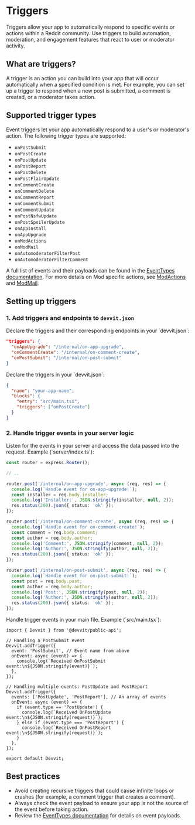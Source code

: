 
# Triggers

Triggers allow your app to automatically respond to specific events or actions within a Reddit community. Use triggers to build automation, moderation, and engagement features that react to user or moderator activity.

## What are triggers?

A trigger is an action you can build into your app that will occur automatically when a specified condition is met. For example, you can set up a trigger to respond when a new post is submitted, a comment is created, or a moderator takes action.

## Supported trigger types

Event triggers let your app automatically respond to a user's or moderator's action. The following trigger types are supported:

- `onPostSubmit`
- `onPostCreate`
- `onPostUpdate`
- `onPostReport`
- `onPostDelete`
- `onPostFlairUpdate`
- `onCommentCreate`
- `onCommentDelete`
- `onCommentReport`
- `onCommentSubmit`
- `onCommentUpdate`
- `onPostNsfwUpdate`
- `onPostSpoilerUpdate`
- `onAppInstall`
- `onAppUpgrade`
- `onModActions`
- `onModMail`
- `onAutomoderatorFilterPost`
- `onAutomoderatorFilterComment`

A full list of events and their payloads can be found in the [EventTypes documentation](../../api/public-api/@devvit/namespaces/EventTypes/). For more details on Mod specific actions, see [ModActions](../../api/redditapi/models/interfaces/ModAction) and [ModMail](../../api/public-api/type-aliases/ModMailDefinition).

## Setting up triggers

### 1. Add triggers and endpoints to `devvit.json`

<Tabs>
  <TabItem value="web" label="Devvit Web">
  Declare the triggers and their corresponding endpoints in your `devvit.json`:

  ```json
  "triggers": {
    "onAppUpgrade": "/internal/on-app-upgrade",
    "onCommentCreate": "/internal/on-comment-create",
    "onPostSubmit": "/internal/on-post-submit"
  }
  ```
  </TabItem>
  <TabItem value="blocks" label="Devvit Blocks / Mod Tools">
  Declare the triggers in your `devvit.json`:

  ```json
  {
    "name": "your-app-name",
    "blocks": {
      "entry": "src/main.tsx",
      "triggers": ["onPostCreate"]
    }
  }
  ```
  </TabItem>
</Tabs>

### 2. Handle trigger events in your server logic

<Tabs>
  <TabItem value="web" label="Devvit Web">
  Listen for the events in your server and access the data passed into the request. Example (`server/index.ts`):

  ```ts
  const router = express.Router();

  // ..

  router.post('/internal/on-app-upgrade', async (req, res) => {
    console.log(`Handle event for on-app-upgrade!`);
    const installer = req.body.installer;
    console.log('Installer:', JSON.stringify(installer, null, 2));
    res.status(200).json({ status: 'ok' });
  });

  router.post('/internal/on-comment-create', async (req, res) => {
    console.log(`Handle event for on-comment-create!`);
    const comment = req.body.comment;
    const author = req.body.author;
    console.log('Comment:', JSON.stringify(comment, null, 2));
    console.log('Author:', JSON.stringify(author, null, 2));
    res.status(200).json({ status: 'ok' });
  });

  router.post('/internal/on-post-submit', async (req, res) => {
    console.log(`Handle event for on-post-submit!`);
    const post = req.body.post;
    const author = req.body.author;
    console.log('Post:', JSON.stringify(post, null, 2));
    console.log('Author:', JSON.stringify(author, null, 2));
    res.status(200).json({ status: 'ok' });
  });
  ```
  </TabItem>
  <TabItem value="blocks" label="Devvit Blocks / Mod Tools">
  Handle trigger events in your main file. Example (`src/main.tsx`):

  ```tsx
  import { Devvit } from '@devvit/public-api';

  // Handling a PostSubmit event
  Devvit.addTrigger({
    event: 'PostSubmit', // Event name from above
    onEvent: async (event) => {
      console.log(`Received OnPostSubmit event:\n${JSON.stringify(event)}`);
    },
  });

  // Handling multiple events: PostUpdate and PostReport
  Devvit.addTrigger({
    events: ['PostUpdate', 'PostReport'], // An array of events
    onEvent: async (event) => {
      if (event.type == 'PostUpdate') {
        console.log(`Received OnPostUpdate event:\n${JSON.stringify(request)}`);
      } else if (event.type === 'PostReport') {
        console.log(`Received OnPostReport event:\n${JSON.stringify(request)}`);
      }
    },
  });

  export default Devvit;
  ```
  </TabItem>
</Tabs>

## Best practices

- Avoid creating recursive triggers that could cause infinite loops or crashes (for example, a comment trigger that creates a comment).
- Always check the event payload to ensure your app is not the source of the event before taking action.
- Review the [EventTypes documentation](../../api/public-api/@devvit/namespaces/EventTypes/) for details on event payloads.
